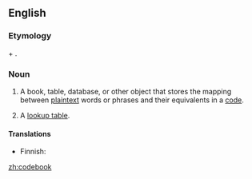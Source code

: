 ==English==

===Etymology===
{{en-term|code}} + {{en-term|book}}.

===Noun===
{{en-noun}}

# {{cryptography}} A book, table, database, or other object that stores the mapping between [[plaintext]] words or phrases and their equivalents in a [[code]].
# {{computer science}} A [[lookup table]].

====Translations====
{{trans-top|cryptography: mapping between plaintext and code}}
* Finnish: {{t|fi|salakirjoitusavain}}
{{trans-mid}}
{{trans-bottom}}

{{trans-see|computing: lookup table|lookup table}}

[[zh:codebook]]